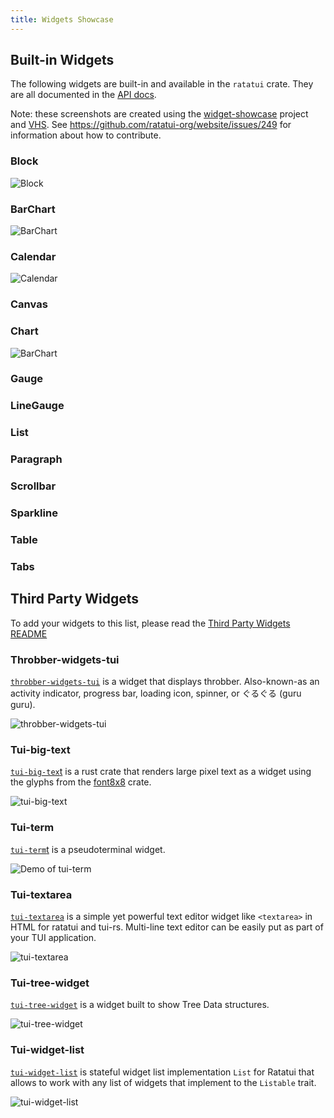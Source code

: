 ```yaml
---
title: Widgets Showcase
---
```



## Built-in Widgets <LinkBadge href="https://github.com/ratatui-org/website/issues/249" text="Help Wanted" variant="caution" />

The following widgets are built-in and available in the `ratatui` crate. They are all documented in
the [API docs](https://docs.rs/ratatui/latest/ratatui/widgets/index.html).

Note: these screenshots are created using the [widget-showcase] project and [VHS]. See
https://github.com/ratatui-org/website/issues/249 for information about how to contribute.

[widget-showcase]: https://github.com/ratatui-org/website/blob/main/code/widget-showcase
[VHS]: https://github.com/charmbracelet/vhs

### Block <LinkBadge href="https://docs.rs/ratatui/latest/ratatui/widgets/block/struct.Block.html" text="Docs" />

![Block](./block.png)

### BarChart <LinkBadge href="https://docs.rs/ratatui/latest/ratatui/widgets/struct.BarChart.html" text="Docs" />

![BarChart](./bar_chart.png)

### Calendar <LinkBadge href="https://docs.rs/ratatui/latest/ratatui/widgets/calendar/struct.Calendar.html" text="Docs" />

![Calendar](./calendar.png)

### Canvas <LinkBadge href="https://docs.rs/ratatui/latest/ratatui/widgets/canvas/struct.Canvas.html" text="Docs" />

### Chart <LinkBadge href="https://docs.rs/ratatui/latest/ratatui/widgets/struct.Chart.html" text="Docs" />

![BarChart](./chart.png)

### Gauge <LinkBadge href="https://docs.rs/ratatui/latest/ratatui/widgets/struct.Gauge.html" text="Docs" />

### LineGauge <LinkBadge href="https://docs.rs/ratatui/latest/ratatui/widgets/struct.LineGauge.html" text="Docs" />

### List <LinkBadge href="https://docs.rs/ratatui/latest/ratatui/widgets/struct.List.html" text="Docs" />

### Paragraph <LinkBadge href="https://docs.rs/ratatui/latest/ratatui/widgets/struct.Paragraph.html" text="Docs" />

### Scrollbar <LinkBadge href="https://docs.rs/ratatui/latest/ratatui/widgets/struct.Scrollbar.html" text="Docs" />

### Sparkline <LinkBadge href="https://docs.rs/ratatui/latest/ratatui/widgets/struct.Sparkline.html" text="Docs" />

### Table <LinkBadge href="https://docs.rs/ratatui/latest/ratatui/widgets/struct.Table.html" text="Docs" />

### Tabs <LinkBadge href="https://docs.rs/ratatui/latest/ratatui/widgets/struct.Tabs.html" text="Docs" />

## Third Party Widgets

To add your widgets to this list, please read the [Third Party Widgets
README](https://github.com/ratatui-org/website/tree/main/code/widget-showcase-third-party/README.md)

### Throbber-widgets-tui <LinkBadge text="Crate" href="https://crates.io/crates/throbber-widgets-tui" /> <LinkBadge text="Docs" href="https://docs.rs/throbber-widgets-tui" /> <LinkBadge text="GitHub" href="https://github.com/arkbig/throbber-widgets-tui" />

[`throbber-widgets-tui`](https://crates.io/crates/throbber-widgets-tui) is a widget that displays throbber. Also-known-as an activity indicator,
progress bar, loading icon, spinner, or ぐるぐる (guru guru).

![throbber-widgets-tui](./throbber-widgets-tui.gif)

### Tui-big-text <LinkBadge text="Crate" href="https://crates.io/crates/tui-big-text" /> <LinkBadge text="Docs" href="https://docs.rs/tui-big-text" /> <LinkBadge text="GitHub" href="https://github.com/joshka/tui-big-text" />

[`tui-big-tex`t](https://crates.io/crates/tui-big-text) is a rust crate that renders large pixel text
as a widget using the glyphs from the [font8x8](https://crates.io/crates/font8x8) crate.

![tui-big-text](./tui-big-text.png)

### Tui-term <LinkBadge text="Crate" href="https://crates.io/crates/tui-term" /> <LinkBadge text="Docs" href="https://docs.rs/tui-term" /> <LinkBadge text="GitHub" href="https://github.com/a-kenji/tui-term" />

[`tui-term`t](https://crates.io/crates/tui-term) is a pseudoterminal widget.

![Demo of tui-term](https://vhs.charm.sh/vhs-4zK1zlTOSueAmlOkZlssBr.gif)

### Tui-textarea <LinkBadge text="Crate" href="https://crates.io/crates/tui-textarea" /> <LinkBadge text="Docs" href="https://docs.rs/tui-textarea" /> <LinkBadge text="GitHub" href="https://github.com/rhysd/tui-textarea" />

[`tui-textarea`](https://crates.io/crates/tui-textarea) is a simple yet powerful text editor widget
like `<textarea>` in HTML for ratatui and tui-rs. Multi-line text editor can be easily put as part
of your TUI application.

![tui-textarea](./tui-textarea.gif)

### Tui-tree-widget <LinkBadge text="Crate" href="https://crates.io/crates/tui-tree-widget" /> <LinkBadge text="Docs" href="https://docs.rs/tui-tree-widget" /> <LinkBadge text="GitHub" href="https://github.com/EdJoPaTo/tui-rs-tree-widget" />

[`tui-tree-widget`](https://crates.io/crates/tui-tree-widget) is a widget built to show Tree Data
structures.

![tui-tree-widget](./tui-treeview.gif)


### Tui-widget-list <LinkBadge text="Crate" href="https://crates.io/crates/tui-widget-list" /> <LinkBadge text="Docs" href="https://docs.rs/tui-widget-list" /> <LinkBadge text="GitHub" href="https://github.com/preiter93/tui-widget-list" />

[`tui-widget-list`](https://crates.io/crates/tui-widget-list) is stateful widget list implementation
`List` for Ratatui that allows to work with any list of widgets that implement to the `Listable`
trait. 

![tui-widget-list](./tui-widget-list.gif)
